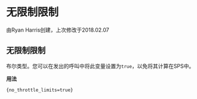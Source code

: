 # 无限制限制

由Ryan Harris创建，上次修改于2018.02.07

## 无限制限制

布尔类型。您可以在发出的呼叫中将此变量设置为`true`，以免将其计算在SPS中。

**用法**

```xml
{no_throttle_limits=true}
```